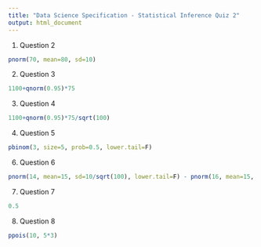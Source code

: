 ```yaml
---
title: "Data Science Specification - Statistical Inference Quiz 2"
output: html_document
---
```


1. Question 2
```r
pnorm(70, mean=80, sd=10)
```

2. Question 3
```r
1100+qnorm(0.95)*75
```

3. Question 4
```r
1100+qnorm(0.95)*75/sqrt(100)
```

4. Question 5
```r
pbinom(3, size=5, prob=0.5, lower.tail=F)
```

6. Question 6
```r
pnorm(14, mean=15, sd=10/sqrt(100), lower.tail=F) - pnorm(16, mean=15, sd=10/sqrt(100), lower.tail=F)
```

7. Question 7
```r
0.5
```
8. Question 8
```r
ppois(10, 5*3)
```